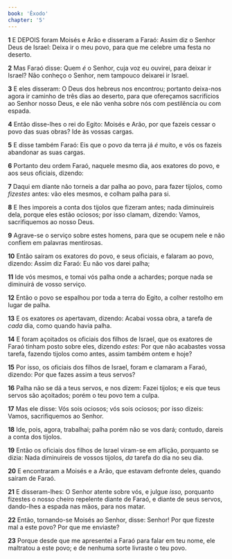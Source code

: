 ```yaml
---
book: 'Êxodo'
chapter: '5'
---
```


**1** E DEPOIS foram Moisés e Arão e disseram a Faraó: Assim diz o Senhor Deus de Israel: Deixa ir o meu povo, para que me celebre uma festa no deserto.

**2** Mas Faraó disse: Quem _é_ o Senhor, cuja voz eu ouvirei, para deixar ir Israel? Não conheço o Senhor, nem tampouco deixarei ir Israel.

**3** E eles disseram: O Deus dos hebreus nos encontrou; portanto deixa-nos agora ir caminho de três dias ao deserto, para que ofereçamos sacrifícios ao Senhor nosso Deus, e ele não venha sobre nós com pestilência ou com espada.

**4** Então disse-lhes o rei do Egito: Moisés e Arão, por que fazeis cessar o povo das suas obras? Ide às vossas cargas.

**5** E disse também Faraó: Eis que o povo da terra já _é_ muito, e vós os fazeis abandonar as suas cargas.

**6** Portanto deu ordem Faraó, naquele mesmo dia, aos exatores do povo, e aos seus oficiais, dizendo:

**7** Daqui em diante não torneis a dar palha ao povo, para fazer tijolos, como _fizestes_ antes: vão eles mesmos, e colham palha para si.

**8** E lhes imporeis a conta dos tijolos que fizeram antes; nada diminuireis dela, porque eles estão ociosos; por isso clamam, dizendo: Vamos, sacrifiquemos ao nosso Deus.

**9** Agrave-se o serviço sobre estes homens, para que se ocupem nele e não confiem em palavras mentirosas.

**10** Então saíram os exatores do povo, e seus oficiais, e falaram ao povo, dizendo: Assim diz Faraó: Eu não vos darei palha;

**11** Ide vós mesmos, e tomai vós palha onde a achardes; porque nada se diminuirá de vosso serviço.

**12** Então o povo se espalhou por toda a terra do Egito, a colher restolho em lugar de palha.

**13** E os exatores _os_ apertavam, dizendo: Acabai vossa obra, a tarefa de _cada_ dia, como quando havia palha.

**14** E foram açoitados os oficiais dos filhos de Israel, que os exatores de Faraó tinham posto sobre eles, dizendo _estes:_ Por que não acabastes vossa tarefa, fazendo tijolos como antes, assim também ontem e hoje?

**15** Por isso, os oficiais dos filhos de Israel, foram e clamaram a Faraó, dizendo: Por que fazes assim a teus servos?

**16** Palha não se dá a teus servos, e nos dizem: Fazei tijolos; e eis que teus servos são açoitados; porém o teu povo tem a culpa.

**17** Mas ele disse: Vós sois ociosos; vós sois ociosos; por isso dizeis: Vamos, sacrifiquemos ao Senhor.

**18** Ide, pois, agora, trabalhai; palha porém não se vos dará; contudo, dareis a conta dos tijolos.

**19** Então os oficiais dos filhos de Israel viram-se em aflição, porquanto se dizia: Nada diminuireis de vossos tijolos, _da_ tarefa do dia no seu dia.

**20** E encontraram a Moisés e a Arão, que estavam defronte deles, quando saíram de Faraó.

**21** E disseram-lhes: O Senhor atente sobre vós, e julgue _isso,_ porquanto fizestes o nosso cheiro repelente diante de Faraó, e diante de seus servos, dando-lhes a espada nas mãos, para nos matar.

**22** Então, tornando-se Moisés ao Senhor, disse: Senhor! Por que fizeste mal a este povo? Por que me enviaste?

**23** Porque desde que me apresentei a Faraó para falar em teu nome, ele maltratou a este povo; e de nenhuma sorte livraste o teu povo.
